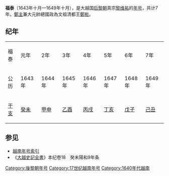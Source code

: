 {{Dablink|'''福泰'''重定向于此，关于清朝官员，乾隆四年繙譯科進士，参见：[[福泰_(清朝)|福泰 (清朝)]]。}}
{{Eranamebox|年号=福泰
|起讫时间= 1643年十月—1649年十月
|政权= [[后黎朝|后黎朝]]
|帝王= 真宗[[黎维祐|黎维祐]]
|历时= 7年
|timeline=
|说明=
}}
'''福泰'''（1643年十月—1649年十月），是大越国[[后黎朝|后黎朝]]真宗[[黎维祐|黎维祐]]的[[年号|年号]]，共计7年。[[鄭主|鄭主]]兼大元帥總國政為文祖清都王[[鄭梉|鄭梉]]。

==纪年==

{| class="wikitable" style="background-color:#ffffff;text-align:center"
|- style="background-color:#cccccc;font-weight:bold"
|福泰||元年||2年||3年||4年||5年||6年||7年
|- 
|公历||1643年||1644年||1645年||1646年||1647年||1648年||1649年
|- 
|[[干支|干支]]||[[癸未|癸未]]||[[甲申|甲申]]||[[乙酉|乙酉]]||[[丙戌|丙戌]]||[[丁亥|丁亥]]||[[戊子|戊子]]||[[己丑|己丑]]
|}

==参见==
*[[越南年号索引|越南年号索引]]
*《[[大越史記全書|大越史記全書]]》本纪卷18　癸未陽和9年条

{{年号|[[陽和|陽和]]|[[越南年号索引|越南后黎朝年号]]|[[慶德|慶德]]}}
{{越南年號}}
[[Category:後黎朝年号|Category:後黎朝年号]]
[[Category:17世纪越南年号|Category:17世纪越南年号]]
[[Category:1640年代越南|Category:1640年代越南]]